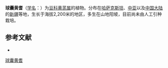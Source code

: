 {{Speciesbox
| name = 球囊黄耆
| status = 
| status_system = 
| image =
| genus = Astragalus
| species = sphaerocystis
| authority = Bunge
}}

'''球囊黄耆'''（[[学名|学名]]：{{lang|la|''Astragalus sphaerocystis''}}）为[[豆科|豆科]][[黄芪属|黄芪属]]的植物。分布在[[哈萨克斯坦|哈萨克斯坦]]、[[中亚|中亚]]以及[[中国大陆|中国大陆]]的[[新疆|新疆]]等地，生长于海拔2,200米的地区，多生在山地阳坡，目前尚未由人工引种栽培。

== 参考文献 ==
<div class="references-small">
* {{cite web| url =http://www.bioinfo.cn/db05/KmzwSpecies.php?action=view&id=15808| title =球囊黄耆| work =《中国高等植物数据库全库》| publisher =中国科学院微生物研究所| author =昆明植物研究所| accessdate =2009-02-25| deadurl =yes| archiveurl =https://web.archive.org/web/20160304235728/http://www.bioinfo.cn/db05/KmzwSpecies.php?action=view&id=15808| archivedate =2016-03-04}}
</div>
{{Taxonbar|from=Q15228125}}

[[Category:黄芪属|球囊黄耆]]


{{植物小作品}}